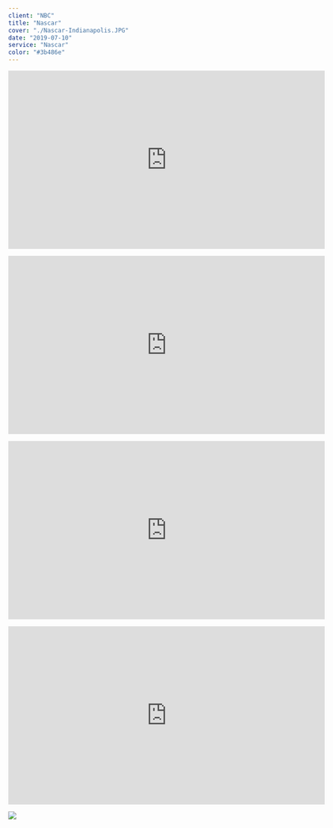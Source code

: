 ---
client: "NBC"
title: "Nascar"
cover: "./Nascar-Indianapolis.JPG"
date: "2019-07-10"
service: "Nascar"
color: "#3b486e"
---

<p align="center"><iframe title="vimeo-player" src="https://player.vimeo.com/video/357651142?h=37e6611db8" width="640" height="360" frameBorder="0" allowFullScreen></iframe></p>
<p align="center"><iframe title="vimeo-player" src="https://player.vimeo.com/video/719116177?h=37e6611db8" width="640" height="360" frameBorder="0" allowFullScreen></iframe></p>
<p align="center"><iframe title="vimeo-player" src="https://player.vimeo.com/video/453426906?h=37e6611db8" width="640" height="360" frameBorder="0" allowFullScreen></iframe></p>
<p align="center"><iframe title="vimeo-player" src="https://player.vimeo.com/video/372398532?h=37e6611db8" width="640" height="360" frameBorder="0" allowFullScreen></iframe></p>

![](./Nascar-Indianapolis.JPG)
